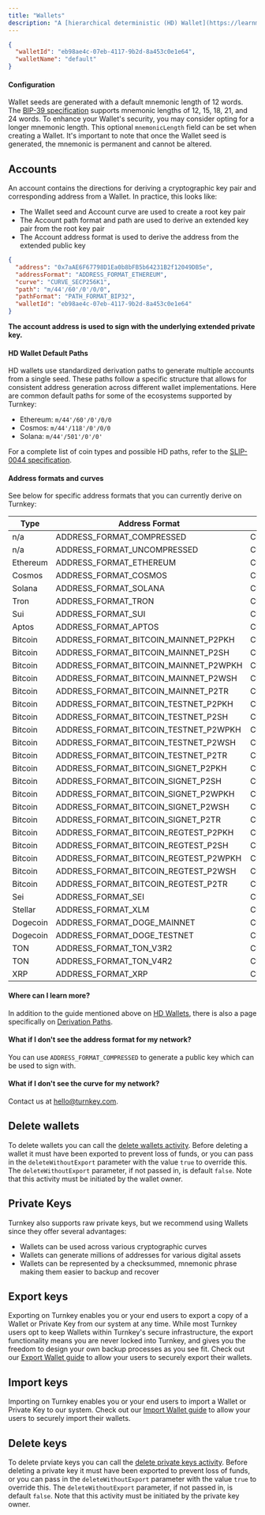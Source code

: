 ```yaml
---
title: "Wallets"
description: "A [hierarchical deterministic (HD) Wallet](https://learnmeabitcoin.com/technical/hd-wallets) is a collection of cryptographic private/public key pairs that share a common seed. A Wallet is used to generate Accounts."
---
```


```json
{
  "walletId": "eb98ae4c-07eb-4117-9b2d-8a453c0e1e64",
  "walletName": "default"
}
```

#### Configuration

Wallet seeds are generated with a default mnemonic length of 12 words. The [BIP-39 specification](https://github.com/bitcoin/bips/blob/master/bip-0039.mediawiki) supports mnemonic lengths of 12, 15, 18, 21, and 24 words. To enhance your Wallet's security, you may consider opting for a longer mnemonic length. This optional `mnemonicLength` field can be set when creating a Wallet. It's important to note that once the Wallet seed is generated, the mnemonic is permanent and cannot be altered.

## Accounts

An account contains the directions for deriving a cryptographic key pair and corresponding address from a Wallet. In practice, this looks like:

* The Wallet seed and Account curve are used to create a root key pair
* The Account path format and path are used to derive an extended key pair from the root key pair
* The Account address format is used to derive the address from the extended public key

```json
{
  "address": "0x7aAE6F67798D1Ea0b8bFB5b64231B2f12049DB5e",
  "addressFormat": "ADDRESS_FORMAT_ETHEREUM",
  "curve": "CURVE_SECP256K1",
  "path": "m/44'/60'/0'/0/0",
  "pathFormat": "PATH_FORMAT_BIP32",
  "walletId": "eb98ae4c-07eb-4117-9b2d-8a453c0e1e64"
}
```

**The account address is used to sign with the underlying extended private key.**

#### HD Wallet Default Paths

HD wallets use standardized derivation paths to generate multiple accounts from a single seed. These paths follow a specific structure that allows for consistent address generation across different wallet implementations. Here are common default paths for some of the ecosystems supported by Turnkey:

* Ethereum: `m/44'/60'/0'/0/0`
* Cosmos: `m/44'/118'/0'/0/0`
* Solana: `m/44'/501'/0'/0'`

For a complete list of coin types and possible HD paths, refer to the [SLIP-0044 specification](https://github.com/satoshilabs/slips/blob/master/slip-0044.md).

#### Address formats and curves

See below for specific address formats that you can currently derive on Turnkey:

| Type     | Address Format                            | Curve            | Default HD Path    |
| -------- | ----------------------------------------- | ---------------- | ------------------ |
| n/a      | ADDRESS\_FORMAT\_COMPRESSED               | CURVE\_SECP256K1 | m/0'/0             |
| n/a      | ADDRESS\_FORMAT\_UNCOMPRESSED             | CURVE\_SECP256K1 | m/0'/0             |
| Ethereum | ADDRESS\_FORMAT\_ETHEREUM                 | CURVE\_SECP256K1 | m/44'/60'/0'/0/0   |
| Cosmos   | ADDRESS\_FORMAT\_COSMOS                   | CURVE\_SECP256K1 | m/44'/118'/0'/0/0  |
| Solana   | ADDRESS\_FORMAT\_SOLANA                   | CURVE\_ED25519   | m/44'/501'/0'/0    |
| Tron     | ADDRESS\_FORMAT\_TRON                     | CURVE\_SECP256K1 | m/44'/195'/0'/0/0  |
| Sui      | ADDRESS\_FORMAT\_SUI                      | CURVE\_ED25519   | m/44'/784'/0'/0/0  |
| Aptos    | ADDRESS\_FORMAT\_APTOS                    | CURVE\_ED25519   | m/44'/637'/0'/0'/0 |
| Bitcoin  | ADDRESS\_FORMAT\_BITCOIN\_MAINNET\_P2PKH  | CURVE\_SECP256K1 | m/44'/0'/0'/0/0    |
| Bitcoin  | ADDRESS\_FORMAT\_BITCOIN\_MAINNET\_P2SH   | CURVE\_SECP256K1 | m/49'/0'/0'/0/0    |
| Bitcoin  | ADDRESS\_FORMAT\_BITCOIN\_MAINNET\_P2WPKH | CURVE\_SECP256K1 | m/84'/0'/0'/0/0    |
| Bitcoin  | ADDRESS\_FORMAT\_BITCOIN\_MAINNET\_P2WSH  | CURVE\_SECP256K1 | m/48'/0'/0'/2'/0/0 |
| Bitcoin  | ADDRESS\_FORMAT\_BITCOIN\_MAINNET\_P2TR   | CURVE\_SECP256K1 | m/86'/0'/0'/0/0    |
| Bitcoin  | ADDRESS\_FORMAT\_BITCOIN\_TESTNET\_P2PKH  | CURVE\_SECP256K1 | m/44'/1'/0'/0/0    |
| Bitcoin  | ADDRESS\_FORMAT\_BITCOIN\_TESTNET\_P2SH   | CURVE\_SECP256K1 | m/49'/1'/0'/0/0    |
| Bitcoin  | ADDRESS\_FORMAT\_BITCOIN\_TESTNET\_P2WPKH | CURVE\_SECP256K1 | m/84'/1'/0'/0/0    |
| Bitcoin  | ADDRESS\_FORMAT\_BITCOIN\_TESTNET\_P2WSH  | CURVE\_SECP256K1 | m/48'/1'/0'/2'/0/0 |
| Bitcoin  | ADDRESS\_FORMAT\_BITCOIN\_TESTNET\_P2TR   | CURVE\_SECP256K1 | m/86'/1'/0'/0/0    |
| Bitcoin  | ADDRESS\_FORMAT\_BITCOIN\_SIGNET\_P2PKH   | CURVE\_SECP256K1 | m/44'/1'/0'/0/0    |
| Bitcoin  | ADDRESS\_FORMAT\_BITCOIN\_SIGNET\_P2SH    | CURVE\_SECP256K1 | m/49'/1'/0'/0/0    |
| Bitcoin  | ADDRESS\_FORMAT\_BITCOIN\_SIGNET\_P2WPKH  | CURVE\_SECP256K1 | m/84'/1'/0'/0/0    |
| Bitcoin  | ADDRESS\_FORMAT\_BITCOIN\_SIGNET\_P2WSH   | CURVE\_SECP256K1 | m/48'/1'/0'/2'/0/0 |
| Bitcoin  | ADDRESS\_FORMAT\_BITCOIN\_SIGNET\_P2TR    | CURVE\_SECP256K1 | m/86'/1'/0'/0/0    |
| Bitcoin  | ADDRESS\_FORMAT\_BITCOIN\_REGTEST\_P2PKH  | CURVE\_SECP256K1 | m/44'/1'/0'/0/0    |
| Bitcoin  | ADDRESS\_FORMAT\_BITCOIN\_REGTEST\_P2SH   | CURVE\_SECP256K1 | m/49'/1'/0'/0/0    |
| Bitcoin  | ADDRESS\_FORMAT\_BITCOIN\_REGTEST\_P2WPKH | CURVE\_SECP256K1 | m/84'/1'/0'/0/0    |
| Bitcoin  | ADDRESS\_FORMAT\_BITCOIN\_REGTEST\_P2WSH  | CURVE\_SECP256K1 | m/48'/1'/0'/2'/0/0 |
| Bitcoin  | ADDRESS\_FORMAT\_BITCOIN\_REGTEST\_P2TR   | CURVE\_SECP256K1 | m/86'/1'/0'/0/0    |
| Sei      | ADDRESS\_FORMAT\_SEI                      | CURVE\_ED25519   | m/44'/118'/0'/0/0  |
| Stellar  | ADDRESS\_FORMAT\_XLM                      | CURVE\_ED25519   | m/44'/148'/0'/0'/0 |
| Dogecoin | ADDRESS\_FORMAT\_DOGE\_MAINNET            | CURVE\_SECP256K1 | m/44'/3'/0'/0/0    |
| Dogecoin | ADDRESS\_FORMAT\_DOGE\_TESTNET            | CURVE\_SECP256K1 | m/44'/1'/0'/0/0    |
| TON      | ADDRESS\_FORMAT\_TON\_V3R2                | CURVE\_ED25519   | m/44'/607'/0'/0/0  |
| TON      | ADDRESS\_FORMAT\_TON\_V4R2                | CURVE\_ED25519   | m/44'/607'/0'/0/0  |
| XRP      | ADDRESS\_FORMAT\_XRP                      | CURVE\_SECP256K1 | m/44'/144'/0'/0/0  |

#### Where can I learn more?

In addition to the guide mentioned above on [HD Wallets](https://learnmeabitcoin.com/technical/hd-wallets), there is also a page specifically on [Derivation Paths](https://learnmeabitcoin.com/technical/derivation-paths).

#### What if I don't see the address format for my network?

You can use `ADDRESS_FORMAT_COMPRESSED` to generate a public key which can be used to sign with.

#### What if I don't see the curve for my network?

Contact us at [hello@turnkey.com](mailto:hello@turnkey.com).

## Delete wallets

To delete wallets you can call the [delete wallets activity](/api-reference/wallets/delete-wallets). Before deleting a wallet it must have been exported to prevent loss of funds, or you can pass in the `deleteWithoutExport` parameter with the value `true` to override this. The `deleteWithoutExport` parameter, if not passed in, is default `false`. Note that this activity must be initiated by the wallet owner.

## Private Keys

Turnkey also supports raw private keys, but we recommend using Wallets since they offer several advantages:

* Wallets can be used across various cryptographic curves
* Wallets can generate millions of addresses for various digital assets
* Wallets can be represented by a checksummed, mnemonic phrase making them easier to backup and recover

## Export keys

Exporting on Turnkey enables you or your end users to export a copy of a Wallet or Private Key from our system at any time. While most Turnkey users opt to keep Wallets within Turnkey's secure infrastructure, the export functionality means you are never locked into Turnkey, and gives you the freedom to design your own backup processes as you see fit. Check out our [Export Wallet guide](/wallets/export-wallets) to allow your users to securely export their wallets.

## Import keys

Importing on Turnkey enables you or your end users to import a Wallet or Private Key to our system. Check out our [Import Wallet guide](/wallets/import-wallets) to allow your users to securely import their wallets.

## Delete keys

To delete prviate keys you can call the [delete private keys activity](/api-reference/private-keys/delete-private-keys). Before deleting a private key it must have been exported to prevent loss of funds, or you can pass in the `deleteWithoutExport` parameter with the value `true` to override this. The `deleteWithoutExport` parameter, if not passed in, is default `false`. Note that this activity must be initiated by the private key owner.
